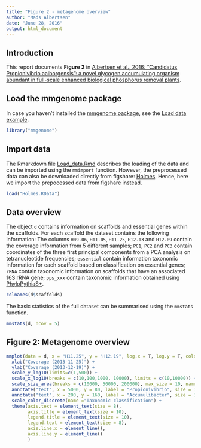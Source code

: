 ```yaml
---
title: "Figure 2 - metagenome overview"
author: "Mads Albertsen"
date: "June 28, 2016"
output: html_document
---
```


## Introduction
This report documents **Figure 2** in [Albertsen et al., 2016: “Candidatus Propionivibrio aalborgensis”: a novel glycogen accumulating organism abundant in full-scale enhanced biological phosphorus removal plants](http://journal.frontiersin.org/article/10.3389/fmicb.2016.01033/abstract).

## Load the mmgenome package
In case you haven't installed the [mmgenome package](http://madsalbertsen.github.io/mmgenome/), see the [Load data example](http://madsalbertsen.github.io/mmgenome/Load_data.html).
```r
library("mmgenome")
```

## Import data
The Rmarkdown file [Load_data.Rmd](http://madsalbertsen.github.io/mmgenome/Load_data_Holmes.html) describes the loading of the data and can be imported using the `mmimport` function. However, the preprocessed data can also be downloaded directly from figshare: [Holmes](https://dx.doi.org/10.6084/m9.figshare.3465371.v1). Hence, here we import the prepocessed data from figshare instead.
```r
load("Holmes.RData")
```

## Data overview
The object `d` contains information on scaffolds and essential genes within the scaffolds. For each scaffold the dataset contains the following information: The columns `H09.06`, `H11.05`, `H11.25`, `H12.13` and `H12.09` contain the coverage information from 5 different samples; `PC1`, `PC2` and `PC3` contain coordinates of the three first principal components from a PCA analysis on tetranucleotide frequencies; `essential` contain information taxonomic information for each scaffold based on classification on essential genes; `rRNA` contain taxonomic information on scaffolds that have an associated 16S rRNA gene; `pps_xxx` contain taxonomic information obtained using [PhyloPythiaS+](http://arxiv.org/abs/1406.7123).
```r
colnames(d$scaffolds)
```

The basic statistics of the full dataset can be summarised using the `mmstats` function. 
```r
mmstats(d, ncov = 5)
```

## Figure 2: Metagenome overview
```r
mmplot(data = d, x = "H11.25", y = "H12.19", log.x = T, log.y = T, color = "essential", minlength = 5000) +
  xlab("Coverage (2013-11-25)") + 
  ylab("Coverage (2013-12-19)") +
  scale_y_log10(limits=c(1,500)) +
  scale_x_log10(breaks = c(10,100,1000, 10000), limits = c(10,10000)) +
  scale_size_area(breaks = c(10000, 50000, 200000), max_size = 10, name = "Scaffold length (bp)") +
  annotate("text", x = 5000, y = 80, label = "Propionivibrio", size = 3, color = "darkred") +
  annotate("text", x = 200, y = 160, label = "Accumulibacter", size = 3, color = "darkred") +
  scale_color_discrete(name ="Taxonomic classification") +
  theme(axis.text = element_text(size = 8),
        axis.title = element_text(size = 10),
        legend.title = element_text(size = 10),
        legend.text = element_text(size = 8),
        axis.line.x = element_line(),
        axis.line.y = element_line()
        )
```